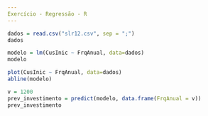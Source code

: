 ```yaml
---
Exercício - Regressão - R
---
```

```r
dados = read.csv("slr12.csv", sep = ";")
dados
```
```r
modelo = lm(CusInic ~ FrqAnual, data=dados)
modelo
```
```r
plot(CusInic ~ FrqAnual, data=dados)
abline(modelo)
```
```r
v = 1200
prev_investimento = predict(modelo, data.frame(FrqAnual = v))
prev_investimento

```


